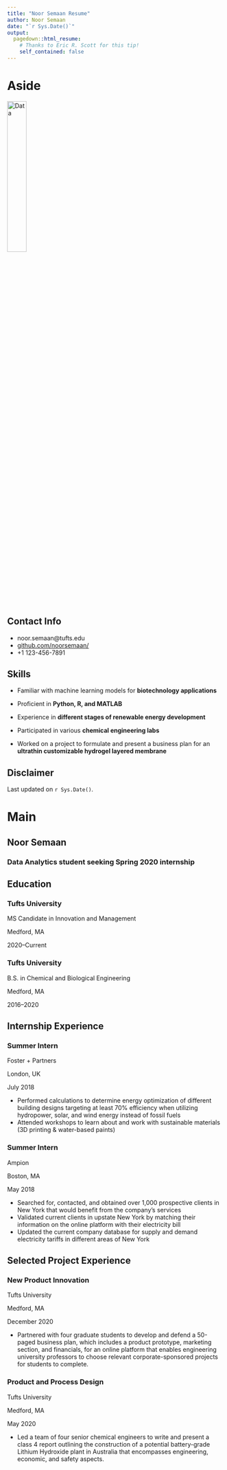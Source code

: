 ```yaml
---
title: "Noor Semaan Resume"
author: Noor Semaan
date: "`r Sys.Date()`"
output:
  pagedown::html_resume:
    # Thanks to Eric R. Scott for this tip! 
    self_contained: false
---
```


Aside
================================================================================


![Data](data_icon.png){width=30%}
<!-- ![Data](`r here::here("data_icon.png")`) -->



Contact Info {#contact}
--------------------------------------------------------------------------------

- <i class="fa fa-envelope"></i>noor.semaan@tufts.edu
- <i class="fa fa-github"></i> [github.com/noorsemaan/](https://github.com/noorsemaann/)
- <i class="fa fa-phone"></i> +1 123-456-7891


Skills {#skills}
--------------------------------------------------------------------------------

- Familiar with machine learning models for **biotechnology applications**

- Proficient in **Python, R, and MATLAB**

- Experience in **different stages of renewable energy development** 

- Participated in various **chemical engineering labs** 

- Worked on a project to formulate and present a business plan
for an **ultrathin customizable hydrogel layered membrane**




Disclaimer {#disclaimer}
--------------------------------------------------------------------------------

<!--This resume was made with the R package [**pagedown**](https://github.com/rstudio/pagedown).-->

Last updated on `r Sys.Date()`.



Main
================================================================================

Noor Semaan {#title}
--------------------------------------------------------------------------------

### Data Analytics student seeking Spring 2020 internship


Education {data-icon=graduation-cap data-concise=true}
--------------------------------------------------------------------------------

### Tufts University

MS Candidate in Innovation and Management

Medford, MA

2020--Current


### Tufts University 

B.S. in Chemical and Biological Engineering 

Medford, MA 

2016--2020



Internship Experience {data-icon=flask}
--------------------------------------------------------------------------------

### Summer Intern 

Foster + Partners

London, UK

July 2018

- Performed calculations to determine energy optimization of different building designs targeting at least 70% efficiency when utilizing hydropower, solar, and wind energy instead of fossil fuels
- Attended workshops to learn about and work with sustainable materials (3D printing & water-based paints)

### Summer Intern 

Ampion

Boston, MA

May 2018

- Searched for, contacted, and obtained over 1,000 prospective clients in New York that would benefit from the
company’s services
- Validated current clients in upstate New York by matching their information on the online platform with their
electricity bill
- Updated the current company database for supply and demand electricity tariffs in different areas of New York



Selected Project Experience {data-icon=chalkboard-teacher}
--------------------------------------------------------------------------------

### New Product Innovation  

Tufts University

Medford, MA

December 2020

<!--::: concise-->
- Partnered with four graduate students to develop and defend a 50-paged business plan, which includes a product prototype, marketing section, and financials, for an online platform that enables engineering university professors to choose relevant corporate-sponsored projects for students to complete.
<!--:::-->




### Product and Process Design 

Tufts University

Medford, MA

May 2020

- Led a team of four senior chemical engineers to write and present a class 4 report outlining the construction of a potential battery-grade Lithium Hydroxide plant in Australia that encompasses engineering, economic, and safety aspects.




